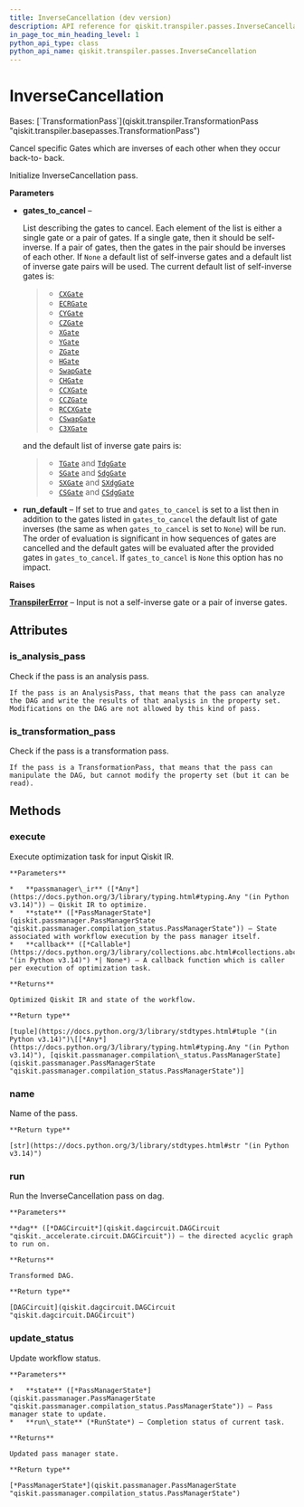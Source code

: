 ```yaml
---
title: InverseCancellation (dev version)
description: API reference for qiskit.transpiler.passes.InverseCancellation in the dev version of qiskit
in_page_toc_min_heading_level: 1
python_api_type: class
python_api_name: qiskit.transpiler.passes.InverseCancellation
---
```


# InverseCancellation

<Class id="qiskit.transpiler.passes.InverseCancellation" isDedicatedPage={true} github="https://github.com/Qiskit/qiskit/tree/main/qiskit/transpiler/passes/optimization/inverse_cancellation.py#L32-L143" signature="qiskit.transpiler.passes.InverseCancellation(*args, **kwargs)" modifiers="class">
  Bases: [`TransformationPass`](qiskit.transpiler.TransformationPass "qiskit.transpiler.basepasses.TransformationPass")

  Cancel specific Gates which are inverses of each other when they occur back-to- back.

  Initialize InverseCancellation pass.

  **Parameters**

  *   **gates\_to\_cancel** –

      List describing the gates to cancel. Each element of the list is either a single gate or a pair of gates. If a single gate, then it should be self-inverse. If a pair of gates, then the gates in the pair should be inverses of each other. If `None` a default list of self-inverse gates and a default list of inverse gate pairs will be used. The current default list of self-inverse gates is:

      > *   [`CXGate`](qiskit.circuit.library.CXGate "qiskit.circuit.library.CXGate")
      > *   [`ECRGate`](qiskit.circuit.library.ECRGate "qiskit.circuit.library.ECRGate")
      > *   [`CYGate`](qiskit.circuit.library.CYGate "qiskit.circuit.library.CYGate")
      > *   [`CZGate`](qiskit.circuit.library.CZGate "qiskit.circuit.library.CZGate")
      > *   [`XGate`](qiskit.circuit.library.XGate "qiskit.circuit.library.XGate")
      > *   [`YGate`](qiskit.circuit.library.YGate "qiskit.circuit.library.YGate")
      > *   [`ZGate`](qiskit.circuit.library.ZGate "qiskit.circuit.library.ZGate")
      > *   [`HGate`](qiskit.circuit.library.HGate "qiskit.circuit.library.HGate")
      > *   [`SwapGate`](qiskit.circuit.library.SwapGate "qiskit.circuit.library.SwapGate")
      > *   [`CHGate`](qiskit.circuit.library.CHGate "qiskit.circuit.library.CHGate")
      > *   [`CCXGate`](qiskit.circuit.library.CCXGate "qiskit.circuit.library.CCXGate")
      > *   [`CCZGate`](qiskit.circuit.library.CCZGate "qiskit.circuit.library.CCZGate")
      > *   [`RCCXGate`](qiskit.circuit.library.RCCXGate "qiskit.circuit.library.RCCXGate")
      > *   [`CSwapGate`](qiskit.circuit.library.CSwapGate "qiskit.circuit.library.CSwapGate")
      > *   [`C3XGate`](qiskit.circuit.library.C3XGate "qiskit.circuit.library.C3XGate")

      and the default list of inverse gate pairs is:

      > *   [`TGate`](qiskit.circuit.library.TGate "qiskit.circuit.library.TGate") and [`TdgGate`](qiskit.circuit.library.TdgGate "qiskit.circuit.library.TdgGate")
      > *   [`SGate`](qiskit.circuit.library.SGate "qiskit.circuit.library.SGate") and [`SdgGate`](qiskit.circuit.library.SdgGate "qiskit.circuit.library.SdgGate")
      > *   [`SXGate`](qiskit.circuit.library.SXGate "qiskit.circuit.library.SXGate") and [`SXdgGate`](qiskit.circuit.library.SXdgGate "qiskit.circuit.library.SXdgGate")
      > *   [`CSGate`](qiskit.circuit.library.CSGate "qiskit.circuit.library.CSGate") and [`CSdgGate`](qiskit.circuit.library.CSdgGate "qiskit.circuit.library.CSdgGate")

  *   **run\_default** – If set to true and `gates_to_cancel` is set to a list then in addition to the gates listed in `gates_to_cancel` the default list of gate inverses (the same as when `gates_to_cancel` is set to `None`) will be run. The order of evaluation is significant in how sequences of gates are cancelled and the default gates will be evaluated after the provided gates in `gates_to_cancel`. If `gates_to_cancel` is `None` this option has no impact.

  **Raises**

  [**TranspilerError**](transpiler#qiskit.transpiler.TranspilerError "qiskit.transpiler.TranspilerError") – Input is not a self-inverse gate or a pair of inverse gates.

  ## Attributes

  ### is\_analysis\_pass

  <Attribute id="qiskit.transpiler.passes.InverseCancellation.is_analysis_pass">
    Check if the pass is an analysis pass.

    If the pass is an AnalysisPass, that means that the pass can analyze the DAG and write the results of that analysis in the property set. Modifications on the DAG are not allowed by this kind of pass.
  </Attribute>

  ### is\_transformation\_pass

  <Attribute id="qiskit.transpiler.passes.InverseCancellation.is_transformation_pass">
    Check if the pass is a transformation pass.

    If the pass is a TransformationPass, that means that the pass can manipulate the DAG, but cannot modify the property set (but it can be read).
  </Attribute>

  ## Methods

  ### execute

  <Function id="qiskit.transpiler.passes.InverseCancellation.execute" github="https://github.com/Qiskit/qiskit/tree/main/qiskit/transpiler/basepasses.py#L161-L180" signature="execute(passmanager_ir, state, callback=None)">
    Execute optimization task for input Qiskit IR.

    **Parameters**

    *   **passmanager\_ir** ([*Any*](https://docs.python.org/3/library/typing.html#typing.Any "(in Python v3.14)")) – Qiskit IR to optimize.
    *   **state** ([*PassManagerState*](qiskit.passmanager.PassManagerState "qiskit.passmanager.compilation_status.PassManagerState")) – State associated with workflow execution by the pass manager itself.
    *   **callback** ([*Callable*](https://docs.python.org/3/library/collections.abc.html#collections.abc.Callable "(in Python v3.14)") *| None*) – A callback function which is caller per execution of optimization task.

    **Returns**

    Optimized Qiskit IR and state of the workflow.

    **Return type**

    [tuple](https://docs.python.org/3/library/stdtypes.html#tuple "(in Python v3.14)")\[[*Any*](https://docs.python.org/3/library/typing.html#typing.Any "(in Python v3.14)"), [qiskit.passmanager.compilation\_status.PassManagerState](qiskit.passmanager.PassManagerState "qiskit.passmanager.compilation_status.PassManagerState")]
  </Function>

  ### name

  <Function id="qiskit.transpiler.passes.InverseCancellation.name" github="https://github.com/Qiskit/qiskit/tree/main/qiskit/passmanager/base_tasks.py#L68-L70" signature="name()">
    Name of the pass.

    **Return type**

    [str](https://docs.python.org/3/library/stdtypes.html#str "(in Python v3.14)")
  </Function>

  ### run

  <Function id="qiskit.transpiler.passes.InverseCancellation.run" github="https://github.com/Qiskit/qiskit/tree/main/qiskit/transpiler/passes/optimization/inverse_cancellation.py#L122-L143" signature="run(dag)">
    Run the InverseCancellation pass on dag.

    **Parameters**

    **dag** ([*DAGCircuit*](qiskit.dagcircuit.DAGCircuit "qiskit._accelerate.circuit.DAGCircuit")) – the directed acyclic graph to run on.

    **Returns**

    Transformed DAG.

    **Return type**

    [DAGCircuit](qiskit.dagcircuit.DAGCircuit "qiskit.dagcircuit.DAGCircuit")
  </Function>

  ### update\_status

  <Function id="qiskit.transpiler.passes.InverseCancellation.update_status" github="https://github.com/Qiskit/qiskit/tree/main/qiskit/transpiler/basepasses.py#L182-L190" signature="update_status(state, run_state)">
    Update workflow status.

    **Parameters**

    *   **state** ([*PassManagerState*](qiskit.passmanager.PassManagerState "qiskit.passmanager.compilation_status.PassManagerState")) – Pass manager state to update.
    *   **run\_state** (*RunState*) – Completion status of current task.

    **Returns**

    Updated pass manager state.

    **Return type**

    [*PassManagerState*](qiskit.passmanager.PassManagerState "qiskit.passmanager.compilation_status.PassManagerState")
  </Function>
</Class>

